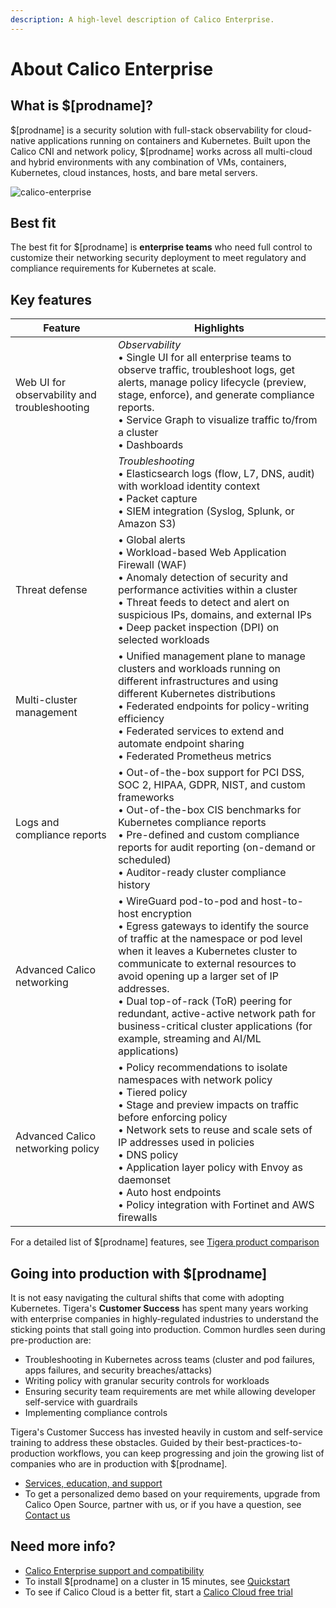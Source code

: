 ```yaml
---
description: A high-level description of Calico Enterprise.
---
```


# About Calico Enterprise

## What is $[prodname]?

$[prodname] is a security solution with full-stack observability for cloud-native applications running on containers and Kubernetes. Built upon the Calico CNI and network policy, $[prodname] works across all multi-cloud and hybrid environments with any combination of VMs, containers, Kubernetes, cloud instances, hosts, and bare metal servers.

![calico-enterprise](/img/calico/calico-enterprise.svg)

## Best fit

The best fit for $[prodname] is **enterprise teams** who need full control to customize their networking security deployment to meet regulatory and compliance requirements for Kubernetes at scale.

## Key features

| Feature                                            | Highlights                                                                                                                                                                                                                                                                                                                                                                                                                                                     |
| -------------------------------------------------- | -------------------------------------------------------------------------------------------------------------------------------------------------------------------------------------------------------------------------------------------------------------------------------------------------------------------------------------------------------------------------------------------------------------------------------------------------------------- |
| Web UI for observability and troubleshooting<br /> | _Observability_<br />&bull; Single UI for all enterprise teams to observe traffic, troubleshoot logs, get alerts, manage policy lifecycle (preview, stage, enforce), and generate compliance reports. <br />&bull; Service Graph to visualize traffic to/from a cluster<br />&bull; Dashboards                                                                                                                                                                 |
|                                                    | _Troubleshooting_<br />&bull; Elasticsearch logs (flow, L7, DNS, audit) with workload identity context <br />&bull; Packet capture<br />&bull; SIEM integration (Syslog, Splunk, or Amazon S3)                                                                                                                                                                                                                                                                 |
| Threat defense                                     | &bull; Global alerts <br />&bull; Workload-based Web Application Firewall (WAF)<br />&bull; Anomaly detection of security and performance activities within a cluster<br />&bull; Threat feeds to detect and alert on suspicious IPs, domains, and external IPs<br />&bull; Deep packet inspection (DPI) on selected workloads                                                                                                                                 |
| Multi-cluster management                           | &bull; Unified management plane to manage clusters and workloads running on different infrastructures and using different Kubernetes distributions<br />&bull; Federated endpoints for policy-writing efficiency<br />&bull; Federated services to extend and automate endpoint sharing<br />&bull; Federated Prometheus metrics                                                                                                                               |
| Logs and compliance reports                        | &bull; Out-of-the-box support for PCI DSS, SOC 2, HIPAA, GDPR, NIST, and custom frameworks<br />&bull; Out-of-the-box CIS benchmarks for Kubernetes compliance reports<br />&bull; Pre-defined and custom compliance reports for audit reporting (on-demand or scheduled)<br />&bull; Auditor-ready cluster compliance history                                                                                                                                 |
| Advanced Calico networking                         | &bull; WireGuard pod-to-pod and host-to-host encryption<br />&bull; Egress gateways to identify the source of traffic at the namespace or pod level when it leaves a Kubernetes cluster to communicate to external resources to avoid opening up a larger set of IP addresses.<br />&bull; Dual top-of-rack (ToR) peering for redundant, active-active network path for business-critical cluster applications (for example, streaming and AI/ML applications) |
| Advanced Calico networking policy                  | &bull; Policy recommendations to isolate namespaces with network policy<br />&bull; Tiered policy<br />&bull; Stage and preview impacts on traffic before enforcing policy<br />&bull; Network sets to reuse and scale sets of IP addresses used in policies<br />&bull; DNS policy <br />&bull; Application layer policy with Envoy as daemonset<br />&bull; Auto host endpoints<br />&bull; Policy integration with Fortinet and AWS firewalls               |

For a detailed list of $[prodname] features, see [Tigera product comparison](../about/calico-product-editions.mdx)

## Going into production with $[prodname]

It is not easy navigating the cultural shifts that come with adopting Kubernetes. Tigera's **Customer Success** has spent many years working with enterprise companies in highly-regulated industries to understand the sticking points that stall going into production. Common hurdles seen during pre-production are:

- Troubleshooting in Kubernetes across teams (cluster and pod failures, apps failures, and security breaches/attacks)
- Writing policy with granular security controls for workloads
- Ensuring security team requirements are met while allowing developer self-service with guardrails
- Implementing compliance controls

Tigera's Customer Success has invested heavily in custom and self-service training to address these obstacles. Guided by their best-practices-to-production workflows, you can keep progressing and join the growing list of companies who are in production with $[prodname].

- [Services, education, and support](https://www.tigera.io/customer-success/)
- To get a personalized demo based on your requirements, upgrade from Calico Open Source, partner with us, or if you have a question, see [Contact us](https://tigera.io/contact)

## Need more info?

- [Calico Enterprise support and compatibility](../getting-started/compatibility.mdx)
- To install $[prodname] on a cluster in 15 minutes, see [Quickstart](../getting-started/install-on-clusters/kubernetes/quickstart.mdx)
- To see if Calico Cloud is a better fit, start a [Calico Cloud free trial](https://www.calicocloud.io/home)
